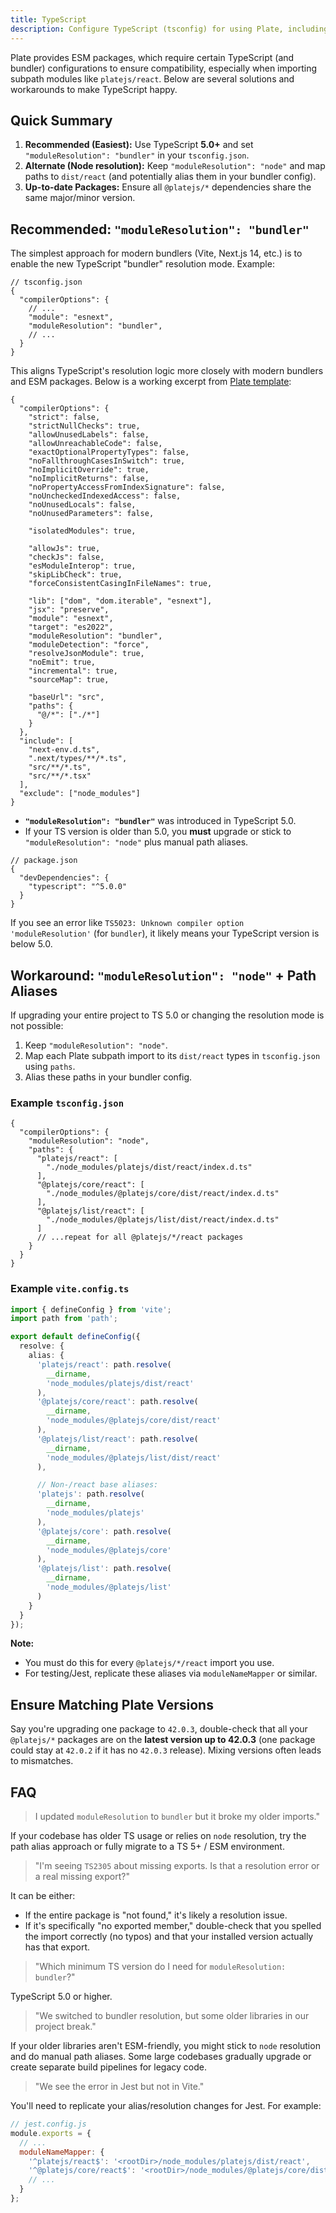 ```yaml
---
title: TypeScript
description: Configure TypeScript (tsconfig) for using Plate, including module resolution solutions.
---
```


Plate provides ESM packages, which require certain TypeScript (and bundler) configurations to ensure compatibility, especially when importing subpath modules like `platejs/react`. Below are several solutions and workarounds to make TypeScript happy.

## Quick Summary

1. **Recommended (Easiest):** Use TypeScript **5.0+** and set `"moduleResolution": "bundler"` in your `tsconfig.json`.
2. **Alternate (Node resolution):** Keep `"moduleResolution": "node"` and map paths to `dist/react` (and potentially alias them in your bundler config).
3. **Up-to-date Packages:** Ensure all `@platejs/*` dependencies share the same major/minor version.


## Recommended: `"moduleResolution": "bundler"`

The simplest approach for modern bundlers (Vite, Next.js 14, etc.) is to enable the new TypeScript "bundler" resolution mode. Example:

```jsonc
// tsconfig.json
{
  "compilerOptions": {
    // ...
    "module": "esnext",
    "moduleResolution": "bundler",
    // ...
  }
}
```

This aligns TypeScript's resolution logic more closely with modern bundlers and ESM packages. Below is a working excerpt from [Plate template](https://github.com/udecode/plate-template):

```jsonc
{
  "compilerOptions": {
    "strict": false,
    "strictNullChecks": true,
    "allowUnusedLabels": false,
    "allowUnreachableCode": false,
    "exactOptionalPropertyTypes": false,
    "noFallthroughCasesInSwitch": true,
    "noImplicitOverride": true,
    "noImplicitReturns": false,
    "noPropertyAccessFromIndexSignature": false,
    "noUncheckedIndexedAccess": false,
    "noUnusedLocals": false,
    "noUnusedParameters": false,

    "isolatedModules": true,

    "allowJs": true,
    "checkJs": false,
    "esModuleInterop": true,
    "skipLibCheck": true,
    "forceConsistentCasingInFileNames": true,

    "lib": ["dom", "dom.iterable", "esnext"],
    "jsx": "preserve",
    "module": "esnext",
    "target": "es2022",
    "moduleResolution": "bundler",
    "moduleDetection": "force",
    "resolveJsonModule": true,
    "noEmit": true,
    "incremental": true,
    "sourceMap": true,

    "baseUrl": "src",
    "paths": {
      "@/*": ["./*"]
    }
  },
  "include": [
    "next-env.d.ts",
    ".next/types/**/*.ts",
    "src/**/*.ts",
    "src/**/*.tsx"
  ],
  "exclude": ["node_modules"]
}
```

- **`"moduleResolution": "bundler"`** was introduced in TypeScript 5.0.
- If your TS version is older than 5.0, you **must** upgrade or stick to `"moduleResolution": "node"` plus manual path aliases.

```jsonc
// package.json
{
  "devDependencies": {
    "typescript": "^5.0.0"
  }
}
```

If you see an error like `TS5023: Unknown compiler option 'moduleResolution'` (for `bundler`), it likely means your TypeScript version is below 5.0.

## Workaround: `"moduleResolution": "node"` + Path Aliases

If upgrading your entire project to TS 5.0 or changing the resolution mode is not possible:

1. Keep `"moduleResolution": "node"`.
2. Map each Plate subpath import to its `dist/react` types in `tsconfig.json` using `paths`.
3. Alias these paths in your bundler config.

### Example `tsconfig.json`

```jsonc
{
  "compilerOptions": {
    "moduleResolution": "node",
    "paths": {
      "platejs/react": [
        "./node_modules/platejs/dist/react/index.d.ts"
      ],
      "@platejs/core/react": [
        "./node_modules/@platejs/core/dist/react/index.d.ts"
      ],
      "@platejs/list/react": [
        "./node_modules/@platejs/list/dist/react/index.d.ts"
      ]
      // ...repeat for all @platejs/*/react packages
    }
  }
}
```

### Example `vite.config.ts`

```ts
import { defineConfig } from 'vite';
import path from 'path';

export default defineConfig({
  resolve: {
    alias: {
      'platejs/react': path.resolve(
        __dirname,
        'node_modules/platejs/dist/react'
      ),
      '@platejs/core/react': path.resolve(
        __dirname,
        'node_modules/@platejs/core/dist/react'
      ),
      '@platejs/list/react': path.resolve(
        __dirname,
        'node_modules/@platejs/list/dist/react'
      ),

      // Non-/react base aliases:
      'platejs': path.resolve(
        __dirname,
        'node_modules/platejs'
      ),
      '@platejs/core': path.resolve(
        __dirname,
        'node_modules/@platejs/core'
      ),
      '@platejs/list': path.resolve(
        __dirname,
        'node_modules/@platejs/list'
      )
    }
  }
});
```

**Note:**  
- You must do this for every `@platejs/*/react` import you use.  
- For testing/Jest, replicate these aliases via `moduleNameMapper` or similar.

## Ensure Matching Plate Versions

Say you're upgrading one package to `42.0.3`, double-check that all your `@platejs/*` packages are on the **latest version up to 42.0.3** (one package could stay at `42.0.2` if it has no `42.0.3` release). Mixing versions often leads to mismatches.

## FAQ

> I updated `moduleResolution` to `bundler` but it broke my older imports."

If your codebase has older TS usage or relies on `node` resolution, try the path alias approach or fully migrate to a TS 5+ / ESM environment.

> "I'm seeing `TS2305` about missing exports. Is that a resolution error or a real missing export?"  

It can be either:
- If the entire package is "not found," it's likely a resolution issue.  
- If it's specifically "no exported member," double-check that you spelled the import correctly (no typos) and that your installed version actually has that export.

> "Which minimum TS version do I need for `moduleResolution: bundler`?"  

TypeScript 5.0 or higher.

> "We switched to bundler resolution, but some older libraries in our project break."  

If your older libraries aren't ESM-friendly, you might stick to `node` resolution and do manual path aliases. Some large codebases gradually upgrade or create separate build pipelines for legacy code.

> "We see the error in Jest but not in Vite."  

You'll need to replicate your alias/resolution changes for Jest. For example:

```js
// jest.config.js
module.exports = {
  // ...
  moduleNameMapper: {
    '^platejs/react$': '<rootDir>/node_modules/platejs/dist/react',
    '^@platejs/core/react$': '<rootDir>/node_modules/@platejs/core/dist/react',
    // ...
  }
};
```
